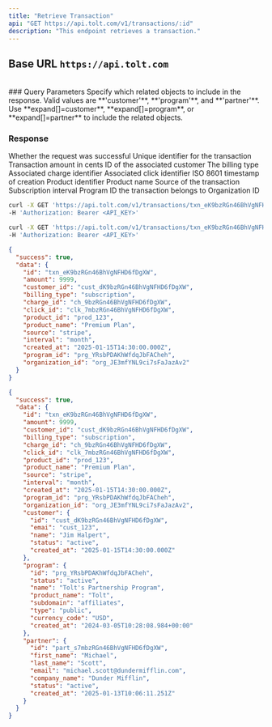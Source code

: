```yaml
---
title: "Retrieve Transaction"
api: "GET https://api.tolt.com/v1/transactions/:id"
description: "This endpoint retrieves a transaction."
---
```


## Base URL `https://api.tolt.com`

<br />
### Query Parameters

<ParamField body="expand" type="array - optional">
  Specify which related objects to include in the response. Valid values are
  **'customer'**, **'program'**, and **'partner'**. Use **expand[]=customer**,
  **expand[]=program**, or **expand[]=partner** to include the related objects.
</ParamField>

### Response

<ResponseField name="success" type="boolean">
  Whether the request was successful
</ResponseField>

<ResponseField name="data" type="object">
  <Expandable title="properties" defaultOpen={true}>
    <ResponseField name="id" type="string">
      Unique identifier for the transaction
    </ResponseField>
    <ResponseField name="amount" type="number">
      Transaction amount in cents
    </ResponseField>
    <ResponseField name="customer_id" type="string">
      ID of the associated customer
    </ResponseField>
    <ResponseField name="billing_type" type="string">
      The billing type
    </ResponseField>
    <ResponseField name="charge_id" type="string">
      Associated charge identifier
    </ResponseField>
    <ResponseField name="click_id" type="string">
      Associated click identifier
    </ResponseField>
    <ResponseField name="created_at" type="string">
      ISO 8601 timestamp of creation
    </ResponseField>
    <ResponseField name="product_id" type="string">
      Product identifier
    </ResponseField>
    <ResponseField name="product_name" type="string">
      Product name
    </ResponseField>
    <ResponseField name="source" type="string">
      Source of the transaction
    </ResponseField>
    <ResponseField name="interval" type="string">
      Subscription interval
    </ResponseField>
    <ResponseField name="program_id" type="string">
      Program ID the transaction belongs to
    </ResponseField>
    <ResponseField name="organization_id" type="string">
      Organization ID
    </ResponseField>
  </Expandable>
</ResponseField>

<RequestExample>

```bash cURL
curl -X GET 'https://api.tolt.com/v1/transactions/txn_eK9bzRGn46BhVgNFHD6fDgXW' \
-H 'Authorization: Bearer <API_KEY>'
```

```bash With Expand
curl -X GET 'https://api.tolt.com/v1/transactions/txn_eK9bzRGn46BhVgNFHD6fDgXW?expand[]=customer&expand[]=program&expand[]=partner' \
-H 'Authorization: Bearer <API_KEY>'
```

</RequestExample>

<ResponseExample>

```json Response
{
  "success": true,
  "data": {
    "id": "txn_eK9bzRGn46BhVgNFHD6fDgXW",
    "amount": 9999,
    "customer_id": "cust_dK9bzRGn46BhVgNFHD6fDgXW",
    "billing_type": "subscription",
    "charge_id": "ch_9bzRGn46BhVgNFHD6fDgXW",
    "click_id": "clk_7mbzRGn46BhVgNFHD6fDgXW",
    "product_id": "prod_123",
    "product_name": "Premium Plan",
    "source": "stripe",
    "interval": "month",
    "created_at": "2025-01-15T14:30:00.000Z",
    "program_id": "prg_YRsbPDAKhWfdqJbFACheh",
    "organization_id": "org_JE3mfYNL9ci7sFaJazAv2"
  }
}
```

```json Expand Response
{
  "success": true,
  "data": {
    "id": "txn_eK9bzRGn46BhVgNFHD6fDgXW",
    "amount": 9999,
    "customer_id": "cust_dK9bzRGn46BhVgNFHD6fDgXW",
    "billing_type": "subscription",
    "charge_id": "ch_9bzRGn46BhVgNFHD6fDgXW",
    "click_id": "clk_7mbzRGn46BhVgNFHD6fDgXW",
    "product_id": "prod_123",
    "product_name": "Premium Plan",
    "source": "stripe",
    "interval": "month",
    "created_at": "2025-01-15T14:30:00.000Z",
    "program_id": "prg_YRsbPDAKhWfdqJbFACheh",
    "organization_id": "org_JE3mfYNL9ci7sFaJazAv2",
    "customer": {
      "id": "cust_dK9bzRGn46BhVgNFHD6fDgXW",
      "emai": "cust_123",
      "name": "Jim Halpert",
      "status": "active",
      "created_at": "2025-01-15T14:30:00.000Z"
    },
    "program": {
      "id": "prg_YRsbPDAKhWfdqJbFACheh",
      "status": "active",
      "name": "Tolt's Partnership Program",
      "product_name": "Tolt",
      "subdomain": "affiliates",
      "type": "public",
      "currency_code": "USD",
      "created_at": "2024-03-05T10:28:08.984+00:00"
    },
    "partner": {
      "id": "part_s7mbzRGn46BhVgNFHD6fDgXW",
      "first_name": "Michael",
      "last_name": "Scott",
      "email": "michael.scott@dundermifflin.com",
      "company_name": "Dunder Mifflin",
      "status": "active",
      "created_at": "2025-01-13T10:06:11.251Z"
    }
  }
}
```

</ResponseExample>
